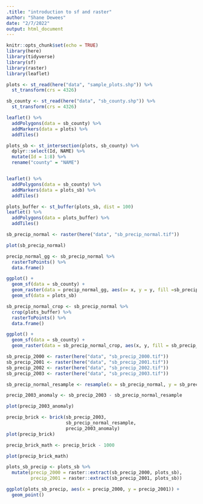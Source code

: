 ```yaml
---
.title: "introduction to sf and raster"
author: "Shane Dewees"
date: "2/7/2022"
output: html_document
---
```


```r
knitr::opts_chunk$set(echo = TRUE)
library(here)
library(tidyverse)
library(sf)
library(raster)
library(leaflet)
```

```r
plots <- st_read(here("data", "sample_plots.shp")) %>% 
  st_transform(crs = 4326)

sb_county <- st_read(here("data", "sb_county.shp")) %>% 
  st_transform(crs = 4326)
```


```r
leaflet() %>% 
  addPolygons(data = sb_county) %>% 
  addMarkers(data = plots) %>% 
  addTiles()
```

```r
plots_sb <- st_intersection(plots, sb_county) %>% 
  dplyr::select(Id, NAME) %>% 
  mutate(Id = 1:8) %>% 
  rename("county" = "NAME")


leaflet() %>% 
  addPolygons(data = sb_county) %>% 
  addMarkers(data = plots_sb) %>% 
  addTiles()

```

```r
plots_buffer <- st_buffer(plots_sb, dist = 100)
leaflet() %>% 
  addPolygons(data = plots_buffer) %>% 
  addTiles()
```

```r
sb_precip_normal <- raster(here("data", "sb_precip_normal.tif"))

plot(sb_precip_normal)

precip_normal_gg <- sb_precip_normal %>% 
  rasterToPoints() %>% 
  data.frame()

ggplot() +
  geom_sf(data = sb_county) +
  geom_raster(data = precip_normal_gg, aes(x= x, y = y, fill =sb_precip_normal))+
  geom_sf(data = plots_sb)
```

```r
sb_precip_normal_crop <- sb_precip_normal %>% 
  crop(plots_buffer) %>% 
  rasterToPoints() %>% 
  data.frame()

ggplot() +
  geom_sf(data = sb_county) +
  geom_raster(data = sb_precip_normal_crop, aes(x, y, fill = sb_precip_normal))
```


```r
sb_precip_2000 <- raster(here("data", "sb_precip_2000.tif"))
sb_precip_2001 <- raster(here("data", "sb_precip_2001.tif"))
sb_precip_2002 <- raster(here("data", "sb_precip_2002.tif"))
sb_precip_2003 <- raster(here("data", "sb_precip_2003.tif"))

sb_precip_normal_resample <- resample(x = sb_precip_normal, y = sb_precip_2003)

precip_2003_anomaly <- sb_precip_2003 - sb_precip_normal_resample 

plot(precip_2003_anomaly)

precip_brick <- brick(sb_precip_2003, 
                      sb_precip_normal_resample, 
                      precip_2003_anomaly)
plot(precip_brick)

precip_brick_math <- precip_brick - 1000

plot(precip_brick_math)

```

```r
plots_sb_precip <- plots_sb %>% 
  mutate(precip_2000 = raster::extract(sb_precip_2000, plots_sb),
         precip_2001 = raster::extract(sb_precip_2001, plots_sb))

ggplot(plots_sb_precip, aes(x = precip_2000, y = precip_2001)) +
  geom_point()
```


